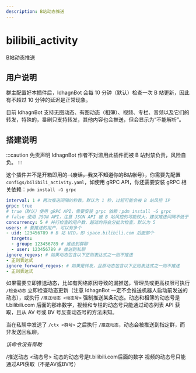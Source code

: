 ```yaml
---
description: B站动态推送
---
```


# bilibili_activity
B站动态推送

## 用户说明
群主配置好本插件后，IdhagnBot 会每 10 分钟（默认）检查一次 B 站更新，因此有不超过 10 分钟的延迟是正常现象。

目前 IdhagnBot 支持无图动态、有图动态（相簿）、视频、专栏、音频以及它们的转发，特殊的，番剧只支持转发，其他内容也会推送，但会显示为“不能解析”。

## 搭建说明
:::caution 免责声明
IdhagnBot 作者不对滥用此插件而被 B 站封禁负责，风险自负。
:::

这个插件并不是开箱即用的~~（废话，我又不知道你的B站帐号）~~，你需要先配置`configs/bilibili_activity.yaml`，如使用 gRPC API，你还需要安装 gRPC 相关依赖：`pdm install -G grpc`
```yaml
interval: 1 # 两次推送间隔的秒数，默认为 1 秒，过短可能会被 B 站风控 IP
grpc: true
# true（默认）使用 gRPC API，需要安装 grpc 依赖：pdm install -G grpc
# false 使用 JSON API，注意 JSON API 被 B 站风控的可能较大，建议推送间隔不低于 10 秒并且禁用并行
concurrency: 5 # 并行检查的用户数，超过的将会分批次检查，默认为 5
users: # 要推送的用户，可以有多个
- uid: 123456789 # B 站 UID，即 space.bilibili.com 后面那个
  targets:
  - group: 123456789 # 推送到群聊
  - user: 123456789 # 推送到私聊
ignore_regexs: # 如果动态包含以下正则表达式之一则不推送
- 正则表达式
ignore_forward_regexs: # 如果是转发，且原动态包含以下正则表达式之一则不推送
- 正则表达式
```

如果需要立即推送动态，比如有网络原因导致的漏推送，管理员或更高权限可执行 `/检查动态` 立即检查动态更新（注意 IdhagnBot 一定不会推送机器人启动前发送的动态），或执行 `/推送动态 <动态号>` 强制推送某条动态。动态和相簿的动态号是 t.bilibili.com 后面的那串数字，视频和专栏的动态号只能通过动态列表 API 获取，且从 AV 号或 BV 号反查动态号的方法未知。

当在私聊中发送了 `/ctx <群号>` 之后执行 `/推送动态`，动态会被推送到指定群，而非发送回私聊。

<Command name="检查动态" brief="立即检查B站动态更新" perm="bilibili_activity.check_now" level="admin">

*该命令没有帮助*
</Command>
<Command name="推送动态" brief="强制推送B站动态" perm="bilibili_activity.force_push" level="admin">

/推送动态 &lt;动态号&gt;
动态的动态号是t.bilibili.com后面的数字
视频的动态号只能通过API获取（不是AV或BV号）
</Command>
